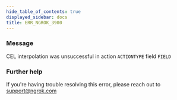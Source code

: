 ```yaml
---
hide_table_of_contents: true
displayed_sidebar: docs
title: ERR_NGROK_3900
---
```


### Message

CEL interpolation was unsuccessful in action `ACTIONTYPE` field `FIELD`

### Further help

If you're having trouble resolving this error, please reach out to [support@ngrok.com](mailto:support@ngrok.com?subject=Help%20with%20ERR_NGROK_3900)
